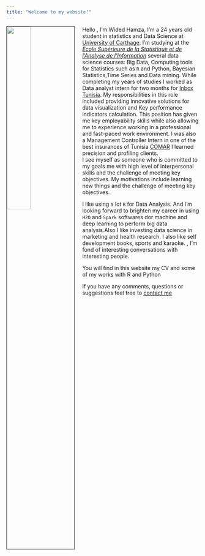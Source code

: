 ---
title: "Welcome to my website!"
---
<img src="images/wided.jpg" style="width:35%; border:1px solid; margin-right: 20px" align="left">

Hello , I'm Wided Hamza, I'm a 24 years old student in statistics and Data Science at [University of Carthage](http://www.ucar.rnu.tn/En/). I'm studying at the [*Ecole Supérieure de la Statistique et de l'Analyse de l'Information*](http://www.essai.rnu.tn/accueil.htm)  several data science courses: Big Data, Computing tools for Statistics such as `R` and Python, Bayesian Statistics,Time Series and Data mining.
While completing my years of studies I worked as Data analyst intern for two months for [Inbox Tunisia ](https://inbox.fr/). My responsibilities in this role included providing innovative solutions for data visualization and Key performance indicators calculation. This position has given me key employability skills while also allowing me to experience working in a professional and fast-paced work environment. I was also a Management Controller Intern in one of the best insurances of Tunisia [COMAR](https://www.comar.tn/where) I learned precision and profiling clients.  
I see myself as someone who is committed to my goals me with high level of interpersonal skills and the challenge of meeting key objectives. My motivations include learning new things and the challenge of meeting key objectives. 

I like using a lot `R`   for  Data Analysis. And I'm looking forward to brighten my career in using `H2O` and `Spark` softwares dor machine and deep learning to perform big  data analysis.Also I like investing data science in marketing and health research.
I also like self development books, sports and karaoke. , I'm fond of interesting conversations with interesting people. 

You will find in this website my CV and  some of my works with R and Python 

If you have any comments, questions or suggestions feel free to [contact me](mailto:widedhamza2@gmail.com) 